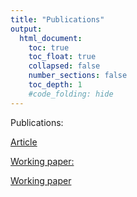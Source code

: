 ```yaml
---
title: "Publications"
output:
  html_document:
    toc: true
    toc_float: true
    collapsed: false
    number_sections: false
    toc_depth: 1
    #code_folding: hide
---
```

Publications:

<a href = "https://mcuilleret.github.io/TestWebsite/AcoupaChasseur.html">Article

Working paper:

<a href = "https://mcuilleret.github.io/TestWebsite/AcoupaChasseur.html">Working paper



